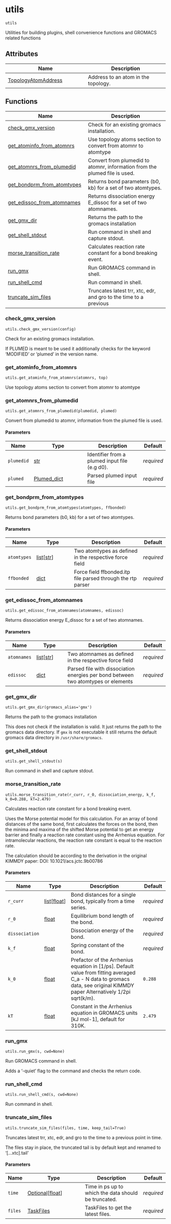 # utils { #kimmdy.utils }

`utils`

Utilities for building plugins, shell convenience functions and GROMACS related functions

## Attributes

| Name | Description |
| --- | --- |
| [TopologyAtomAddress](#kimmdy.utils.TopologyAtomAddress) | Address to an atom in the topology. |

## Functions

| Name | Description |
| --- | --- |
| [check_gmx_version](#kimmdy.utils.check_gmx_version) | Check for an existing gromacs installation. |
| [get_atominfo_from_atomnrs](#kimmdy.utils.get_atominfo_from_atomnrs) | Use topology atoms section to convert from atomnr to atomtype |
| [get_atomnrs_from_plumedid](#kimmdy.utils.get_atomnrs_from_plumedid) | Convert from plumedid to atomnr, information from the plumed file is used. |
| [get_bondprm_from_atomtypes](#kimmdy.utils.get_bondprm_from_atomtypes) | Returns bond parameters (b0, kb) for a set of two atomtypes. |
| [get_edissoc_from_atomnames](#kimmdy.utils.get_edissoc_from_atomnames) | Returns dissociation energy E_dissoc for a set of two atomnames. |
| [get_gmx_dir](#kimmdy.utils.get_gmx_dir) | Returns the path to the gromacs installation |
| [get_shell_stdout](#kimmdy.utils.get_shell_stdout) | Run command in shell and capture stdout. |
| [morse_transition_rate](#kimmdy.utils.morse_transition_rate) | Calculates reaction rate constant for a bond breaking event. |
| [run_gmx](#kimmdy.utils.run_gmx) | Run GROMACS command in shell. |
| [run_shell_cmd](#kimmdy.utils.run_shell_cmd) | Run command in shell. |
| [truncate_sim_files](#kimmdy.utils.truncate_sim_files) | Truncates latest trr, xtc, edr, and gro to the time to a previous |

### check_gmx_version { #kimmdy.utils.check_gmx_version }

`utils.check_gmx_version(config)`

Check for an existing gromacs installation.

If PLUMED is meant to be used it additionally checks for the keyword
'MODIFIED' or 'plumed' in the version name.

### get_atominfo_from_atomnrs { #kimmdy.utils.get_atominfo_from_atomnrs }

`utils.get_atominfo_from_atomnrs(atomnrs, top)`

Use topology atoms section to convert from atomnr to atomtype

### get_atomnrs_from_plumedid { #kimmdy.utils.get_atomnrs_from_plumedid }

`utils.get_atomnrs_from_plumedid(plumedid, plumed)`

Convert from plumedid to atomnr, information from the plumed file is used.

#### Parameters

| Name       | Type                                        | Description                                   | Default    |
|------------|---------------------------------------------|-----------------------------------------------|------------|
| `plumedid` | [str](`str`)                                | Identifier from a plumed input file (e.g d0). | _required_ |
| `plumed`   | [Plumed_dict](`kimmdy.parsing.Plumed_dict`) | Parsed plumed input file                      | _required_ |

### get_bondprm_from_atomtypes { #kimmdy.utils.get_bondprm_from_atomtypes }

`utils.get_bondprm_from_atomtypes(atomtypes, ffbonded)`

Returns bond parameters (b0, kb) for a set of two atomtypes.

#### Parameters

| Name        | Type                           | Description                                                 | Default    |
|-------------|--------------------------------|-------------------------------------------------------------|------------|
| `atomtypes` | [list](`list`)\[[str](`str`)\] | Two atomtypes as defined in the respective force field      | _required_ |
| `ffbonded`  | [dict](`dict`)                 | Force field ffbonded.itp file parsed through the rtp parser | _required_ |

### get_edissoc_from_atomnames { #kimmdy.utils.get_edissoc_from_atomnames }

`utils.get_edissoc_from_atomnames(atomnames, edissoc)`

Returns dissociation energy E_dissoc for a set of two atomnames.

#### Parameters

| Name        | Type                           | Description                                                                       | Default    |
|-------------|--------------------------------|-----------------------------------------------------------------------------------|------------|
| `atomnames` | [list](`list`)\[[str](`str`)\] | Two atomnames as defined in the respective force field                            | _required_ |
| `edissoc`   | [dict](`dict`)                 | Parsed file with dissociation energies per bond between two atomtypes or elements | _required_ |

### get_gmx_dir { #kimmdy.utils.get_gmx_dir }

`utils.get_gmx_dir(gromacs_alias='gmx')`

Returns the path to the gromacs installation

This does not check if the installation is valid.
It just returns the path to the gromacs data directory.
If `gmx` is not executable it still returns the default
gromacs data directory in `/usr/share/gromacs`.

### get_shell_stdout { #kimmdy.utils.get_shell_stdout }

`utils.get_shell_stdout(s)`

Run command in shell and capture stdout.

### morse_transition_rate { #kimmdy.utils.morse_transition_rate }

`utils.morse_transition_rate(r_curr, r_0, dissociation_energy, k_f, k_0=0.288, kT=2.479)`

Calculates reaction rate constant for a bond breaking event.

Uses the Morse potential model for this calculation. For an array of bond distances of the same bond,
first calculates the forces on the bond, then the minima and maxima of the shifted Morse potential
to get an energy barrier and finally a reaction rate constant using the Arrhenius equation.
For intramolecular reactions, the reaction rate constant is equal to the reaction rate.

The calculation should be according to the derivation in the original KIMMDY paper: DOI: 10.1021/acs.jctc.9b00786

#### Parameters

| Name           | Type                               | Description                                                                                                                                                               | Default    |
|----------------|------------------------------------|---------------------------------------------------------------------------------------------------------------------------------------------------------------------------|------------|
| `r_curr`       | [list](`list`)\[[float](`float`)\] | Bond distances for a single bond, typically from a time series.                                                                                                           | _required_ |
| `r_0`          | [float](`float`)                   | Equilibrium bond length of the bond.                                                                                                                                      | _required_ |
| `dissociation` |                                    | Dissociation energy of the bond.                                                                                                                                          | _required_ |
| `k_f`          | [float](`float`)                   | Spring constant of the bond.                                                                                                                                              | _required_ |
| `k_0`          | [float](`float`)                   | Prefactor of the Arrhenius equation in [1/ps]. Default value from fitting averaged C_a - N data to gromacs data, see original KIMMDY paper Alternatively 1/2pi sqrt(k/m). | `0.288`    |
| `kT`           | [float](`float`)                   | Constant in the Arrhenius equation in GROMACS units [kJ mol-1], default for 310K.                                                                                         | `2.479`    |

### run_gmx { #kimmdy.utils.run_gmx }

`utils.run_gmx(s, cwd=None)`

Run GROMACS command in shell.

Adds a '-quiet' flag to the command and checks the return code.

### run_shell_cmd { #kimmdy.utils.run_shell_cmd }

`utils.run_shell_cmd(s, cwd=None)`

Run command in shell.

### truncate_sim_files { #kimmdy.utils.truncate_sim_files }

`utils.truncate_sim_files(files, time, keep_tail=True)`

Truncates latest trr, xtc, edr, and gro to the time to a previous
point in time.

The files stay in place, the truncated tail is by default kept and renamed
to '[...xtc].tail'

#### Parameters

| Name    | Type                                              | Description                                          | Default    |
|---------|---------------------------------------------------|------------------------------------------------------|------------|
| `time`  | [Optional](`typing.Optional`)\[[float](`float`)\] | Time in ps up to which the data should be truncated. | _required_ |
| `files` | [TaskFiles](`kimmdy.tasks.TaskFiles`)             | TaskFiles to get the latest files.                   | _required_ |